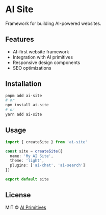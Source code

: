 # AI Site

Framework for building AI-powered websites.

## Features

- AI-first website framework
- Integration with AI primitives
- Responsive design components
- SEO optimizations

## Installation

```bash
pnpm add ai-site
# or
npm install ai-site
# or
yarn add ai-site
```

## Usage

```typescript
import { createSite } from 'ai-site'

const site = createSite({
  name: 'My AI Site',
  theme: 'light',
  plugins: ['ai-chat', 'ai-search']
})

export default site
```

## License

MIT © [AI Primitives](https://mdx.org.ai)
